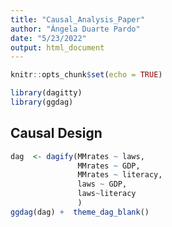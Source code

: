 ```yaml
---
title: "Causal_Analysis_Paper"
author: "Ángela Duarte Pardo"
date: "5/23/2022"
output: html_document
---
```


```r
knitr::opts_chunk$set(echo = TRUE)

library(dagitty)
library(ggdag)
```

##    Causal Design 



```r
dag  <- dagify(MMrates ~ laws,
               MMrates ~ GDP,
               MMrates ~ literacy,
               laws ~ GDP,
               laws~literacy
               )
ggdag(dag) +  theme_dag_blank()
```









